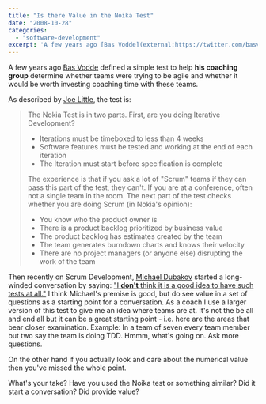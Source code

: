 ```yaml
---
title: "Is there Value in the Noika Test"
date: "2008-10-28"
categories: 
  - "software-development"
excerpt: 'A few years ago [Bas Vodde](external:https://twitter.com/basvodde?lang=en) defined a simple test to'
---
```


A few years ago [Bas Vodde](external:https://twitter.com/basvodde?lang=en) defined a simple test to help **his coaching group** determine whether teams were trying to be agile and whether it would be worth investing coaching time with these teams.

As described by [Joe Little](external:https://agileconsortium.blogspot.com/2007/12/nokia-test.html), the test is:

> The Nokia Test is in two parts. First, are you doing Iterative Development?
> 
> - Iterations must be timeboxed to less than 4 weeks
> - Software features must be tested and working at the end of each iteration
> - The Iteration must start before specification is complete
> 
> The experience is that if you ask a lot of "Scrum" teams if they can pass this part of the test, they can't. If you are at a conference, often not a single team in the room. The next part of the test checks whether you are doing Scrum (in Nokia's opinion):
> 
> - You know who the product owner is
> - There is a product backlog prioritized by business value
> - The product backlog has estimates created by the team
> - The team generates burndown charts and knows their velocity
> - There are no project managers (or anyone else) disrupting the work of the team

Then recently on Scrum Development, [Michael Dubakov](external:https://twitter.com/mdubakov) started a long-winded conversation by saying: ["I **don't** think it is a good idea to have such tests at all."](external:https://mdubakov.com/posts/are-we-agile-yet/) I think Michael's premise is good, but do see value in a set of questions as a starting point for a conversation. As a coach I use a larger version of this test to give me an idea where teams are at. It's not the be all and end all but it can be a great starting point - i.e. here are the areas that bear closer examination. Example: In a team of seven every team member but two say the team is doing TDD. Hmmm, what's going on. Ask more questions.

On the other hand if you actually look and care about the numerical value then you've missed the whole point.

What's your take? Have you used the Noika test or something similar? Did it start a conversation? Did provide value?

